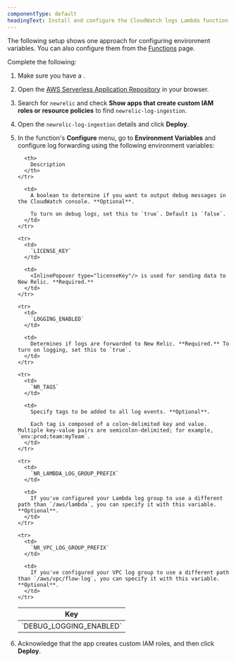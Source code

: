 ```yaml
---
componentType: default
headingText: Install and configure the CloudWatch logs Lambda function
---
```


The following setup shows one approach for configuring environment variables. You can also configure them from the [Functions](https://docs.aws.amazon.com/lambda/latest/dg/configuration-envvars.html) page.

Complete the following:

1. Make sure you have a <InlinePopover type="licenseKey"/>.

2. Open the [AWS Serverless Application Repository](https://serverlessrepo.aws.amazon.com/applications) in your browser.

3. Search for `newrelic` and check <DNT>**Show apps that create custom IAM roles or resource policies**</DNT> to find `newrelic-log-ingestion`.

4. Open the `newrelic-log-ingestion` details and click <DNT>**Deploy**</DNT>.

5. In the function's <DNT>**Configure**</DNT> menu, go to <DNT>**Environment Variables**</DNT> and configure log forwarding using the following environment variables:

   <table>
     <thead>
       <tr>
         <th style={{ width: "200px" }}>
           Key
         </th>

         <th>
           Description
         </th>
       </tr>
     </thead>

     <tbody>
       <tr>
         <td>
           `DEBUG_LOGGING_ENABLED`
         </td>

         <td>
           A boolean to determine if you want to output debug messages in the CloudWatch console. **Optional**.

           To turn on debug logs, set this to `true`. Default is `false`.
         </td>
       </tr>

       <tr>
         <td>
           `LICENSE_KEY`
         </td>

         <td>
           <InlinePopover type="licenseKey"/> is used for sending data to New Relic. **Required.**
         </td>
       </tr>

       <tr>
         <td>
           `LOGGING_ENABLED`
         </td>

         <td>
           Determines if logs are forwarded to New Relic. **Required.** To turn on logging, set this to `true`.
         </td>
       </tr>

       <tr>
         <td>
           `NR_TAGS`
         </td>

         <td>
           Specify tags to be added to all log events. **Optional**.

           Each tag is composed of a colon-delimited key and value. Multiple key-value pairs are semicolon-delimited; for example, `env:prod;team:myTeam`.
         </td>
       </tr>

       <tr>
         <td>
           `NR_LAMBDA_LOG_GROUP_PREFIX`
         </td>

         <td>
           If you've configured your Lambda log group to use a different path than `/aws/lambda`, you can specify it with this variable. **Optional**.
         </td>
       </tr>

       <tr>
         <td>
           `NR_VPC_LOG_GROUP_PREFIX`
         </td>

         <td>
           If you've configured your VPC log group to use a different path than `/aws/vpc/flow-log`, you can specify it with this variable. **Optional**.
         </td>
       </tr>
     </tbody>
   </table>

6. Acknowledge that the app creates custom IAM roles, and then click <DNT>**Deploy**</DNT>.
